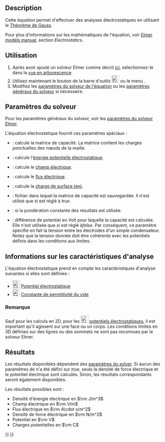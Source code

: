 <languages/>

{{Docnav/fr
|[[FEM_EquationDeformation/fr|Équation de déformation]]
|[[FEM_EquationElectricforce/fr|Équation force électrique]]
|[[FEM_Workbench/fr|Atelier FEM]]
|IconL=FEM_EquationDeformation.svg
|IconR=FEM_EquationElectricforce.svg
|IconC=Workbench_FEM.svg
}}

{{GuiCommand/fr
|Name=FEM EquationElectrostatic
|Name/fr=FEM Equation électrostatique
|MenuLocation=Résolution → Équations électromagnétiques → Équation électrostastique
|Workbenches=[[FEM_Workbench/fr|FEM]]
|Version=0.19
|SeeAlso=[[FEM_EquationElectricforce/fr|FEM Équation de force électrique]], [[FEM_Example_Capacitance_Two_Balls/fr|FEM Exemple calcul capacité de deux sphères]]
}}

==Description==

Cette équation permet d'effectuer des analyses électrostatiques en utilisant le [https://fr.wikipedia.org/wiki/Th%C3%A9or%C3%A8me_de_Gauss_(%C3%A9lectromagn%C3%A9tisme) Théorème de Gauss].

Pour plus d'informations sur les mathématiques de l'équation, voir [http://www.elmerfem.org/blog/documentation/ Elmer models manual], section ''Electrostatics''.

<span id="Usage"></span>
==Utilisation==

# Après avoir ajouté un solveur Elmer comme décrit [[FEM_SolverElmer/fr#.C3.89quations|ici]], sélectionnez-le dans la [[Tree_view/fr|vue en arborescence]]
# Utilisez maintenant le bouton de la barre d'outils [[Image:FEM_EquationElectrostatic.svg|24px]] ou le menu {{MenuCommand|Résolution → Équations électromagnétiques → Équation électrostastique}}.
# Modifiez les [[#Param.C3.A8tres_du_solveur|paramètres du solveur de l'équation]] ou les [[FEM_SolverElmer_SolverSettings/fr|paramètres généraux du solveur]] si nécessaire.

<span id="Solver_Settings"></span>
==Paramètres du solveur==

Pour les paramètres généraux du solveur, voir les [[FEM_SolverElmer_SolverSettings/fr|paramètres du solveur Elmer]].

L'équation électrostatique fournit ces paramètres spéciaux :
* {{PropertyData|Calculate Capacitance Matrix}} : calcule la matrice de capacité. La matrice contient les charges ponctuelles des nœuds de la maille.
* {{PropertyData|Calculate Electric Energy}} : calcule l'[https://fr.wikipedia.org/wiki/%C3%89nergie_potentielle_%C3%A9lectrostatique énergie potentielle électrostatique].
* {{PropertyData|Calculate Electric Field}} : calcule le [https://fr.wikipedia.org/wiki/Champ_%C3%A9lectrique champ électrique].
* {{PropertyData|Calculate Electric Flux}} : calcule le [https://fr.wikipedia.org/wiki/Flux_%C3%A9lectrique flux électrique].
* {{PropertyData|Calculate Surface Charge}} : calcule la [https://en.wikipedia.org/wiki/Surface_charge charge de surface (en)].
* {{PropertyData|Capacitance Matrix Filename}} : fichier dans lequel la matrice de capacité est sauvegardée. Il n'est utilisé que si {{PropertyData|Calculate Capacitance Matrix}} est réglé à ''true''.
* {{PropertyData|Constant Weights}} : si la pondération constante des résultats est utilisée.
* {{PropertyData|Potential Difference}} : différence de potentiel en Volt pour laquelle la capacité est calculée. Elle n'est utilisée que si {{PropertyData|Calculate Capacitance Matrix}} est réglé à''false''. Par conséquent, ce paramètre spécifie en fait la tension entre les électrodes d'un simple condensateur. Notez que la tension donnée doit être cohérente avec les potentiels définis dans les conditions aux limites.

<span id="Analysis_Feature_Information"></span>
==Informations sur les caractéristiques d'analyse==

L'équation électrostatique prend en compte les caractéristiques d'analyse suivantes si elles sont définies :

* [[Image:FEM_ConstraintElectrostaticPotential.svg|24px]] [[FEM_ConstraintElectrostaticPotential/fr|Potentiel électrostatique]]
* [[Image:FEM_ConstantVacuumPermittivity.svg|24px]] [[FEM_ConstantVacuumPermittivity/fr|Constante de permittivité du vide]]

<span id="Note"></span>
===Remarque===

Sauf pour les calculs en 2D, pour les [[Image:FEM_ConstraintElectrostaticPotential.svg|24px]] [[FEM_ConstraintElectrostaticPotential/fr|potentiels électrostatiques]], il est important qu'il agissent sur une face ou un corps. Les conditions limites en 3D définies sur des lignes ou des sommets ne sont pas reconnues par le solveur Elmer.

<span id="Results"></span>
==Résultats==

Les résultats disponibles dépendent des [[#Param.C3.A8tres_du_solveur|paramètres du solver]]. Si aucun des paramètres de {{PropertyData|Calculate *}} n'a été défini sur ''true'', seuls la densité de force électrique et le potentiel électrique sont calculés. Sinon, les résultats correspondants seront également disponibles.

Les résultats possibles sont :
* Densité d'énergie électrique en <math>\rm J/m^3</math>
* Champ électrique en <math>\rm V/m</math>
* Flux électrique en <math>\rm A\cdot s/m^2</math>
* Densité de force électrique en <math>\rm N/m^2</math>
* Potentiel en <math>\rm V</math>
* Charges potentielles en <math>\rm C</math>


{{Docnav/fr
|[[FEM_EquationDeformation/fr|Équation de déformation]]
|[[FEM_EquationElectricforce/fr|Équation force électrique]]
|[[FEM_Workbench/fr|Atelier FEM]]
|IconL=FEM_EquationDeformation.svg
|IconR=FEM_EquationElectricforce.svg
|IconC=Workbench_FEM.svg
}}

{{FEM Tools navi{{#translation:}}}}
{{Userdocnavi{{#translation:}}}}